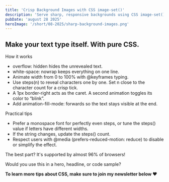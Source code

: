 ```yaml
---
title: 'Crisp Background Images with CSS image-set()'
description: 'Serve sharp, responsive backgrounds using CSS image-set(). Let browsers choose the right asset for retina or standard screens. Lightweight, fast, and supported by 96% of browsers.'
pubDate: 'august 28 2025'
heroImage: '/short/08-2025/sharp-background-images.png'
---
```



<Picture
  src="/short/08-2025/sharp-background-images.png"
  alt="CSS background using image-set() showing crisp images on retina displays and optimized files on regular screens."
  width="400"
  height="600"
  style="margin: 2em auto 1em auto; display: block; border: 4px solid var(--border)"
/>

## Make your text type itself. With pure CSS.

How it works

- overflow: hidden hides the unrevealed text.
- white-space: nowrap keeps everything on one line.
- Animate width from 0 to 100% with @keyframes typing.
- Use steps(n) to reveal characters one by one. Set n close to the character count for a crisp tick.
- A 1px border-right acts as the caret. A second animation toggles its color to “blink”.
- Add animation-fill-mode: forwards so the text stays visible at the end.

Practical tips

- Prefer a monospace font for perfectly even steps, or tune the steps() value if letters have different widths.
- If the string changes, update the steps() count.
- Respect users with @media (prefers-reduced-motion: reduce) to disable or simplify the effect.

The best part? It's supported by almost 96% of browsers!

Would you use this in a hero, headline, or code sample?

**To learn more tips about CSS, make sure to join my newsletter below ❤️**
